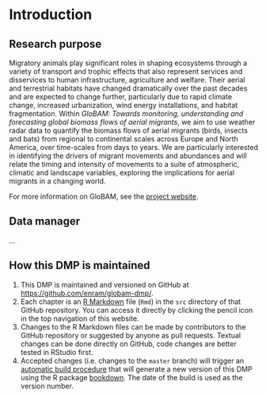 # Introduction

## Research purpose

Migratory animals play significant roles in shaping ecosystems through a variety of transport and trophic effects that also represent services and disservices to human infrastructure, agriculture and welfare. Their aerial and terrestrial habitats have changed dramatically over the past decades and are expected to change further, particularly due to rapid climate change, increased urbanization, wind energy installations, and habitat fragmentation. Within _GloBAM: Towards monitoring, understanding and forecasting global biomass flows of aerial migrants_, we aim to use weather radar data to quantify the biomass flows of aerial migrants (birds, insects and bats) from regional to continental scales across Europe and North America, over time-scales from days to years. We are particularly interested in identifying the drivers of migrant movements and abundances and will relate the timing and intensity of movements to a suite of atmospheric, climatic and landscape variables, exploring the implications for aerial migrants in a changing world.

For more information on GloBAM, see the [project website](http://globam.science).

## Data manager

...

## How this DMP is maintained

1. This DMP is maintained and versioned on GitHub at <https://github.com/enram/globam-dmp/>.
2. Each chapter is an [R Markdown](https://rmarkdown.rstudio.com/) file (`Rmd`) in the `src` directory of that GitHub repository. You can access it directly by clicking the pencil icon in the top navigation of this website.
3. Changes to the R Markdown files can be made by contributors to the GitHub repository or suggested by anyone as pull requests. Textual changes can be done directly on GitHub, code changes are better tested in RStudio first.
4. Accepted changes (i.e. changes to the `master` branch) will trigger an [automatic build procedure](https://travis-ci.org/enram/globam-dmp) that will generate a new version of this DMP using the R package [bookdown](https://bookdown.org/yihui/bookdown/). The date of the build is used as the version number.
